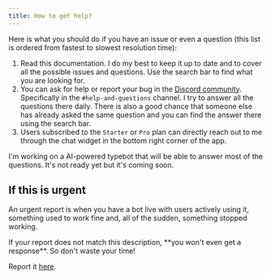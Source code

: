 ```yaml
---
title: How to get help?
---
```


Here is what you should do if you have an issue or even a question (this list is ordered from fastest to slowest resolution time):

1. Read this documentation. I do my best to keep it up to date and to cover all the possible issues and questions. Use the search bar to find what you are looking for.
2. You can ask for help or report your bug in the [Discord community](https://typebot.io/discord). Specifically in the `#help-and-questions` channel. I try to answer all the questions there daily. There is also a good chance that someone else has already asked the same question and you can find the answer there using the search bar.
3. Users subscribed to the `Starter` or `Pro` plan can directly reach out to me through the chat widget in the bottom right corner of the app.

<Note>
  I'm working on a AI-powered typebot that will be able to answer most of the
  questions. It's not ready yet but it's coming soon.
</Note>

## If this is urgent

An urgent report is when you have a bot live with users actively using it, something used to work fine and, all of the sudden, something stopped working.

<Warning>
  If your report does not match this description, **you won't even get a response**. So don't waste your time!
</Warning>

Report it [here](https://typebot.co/urgent-support).
